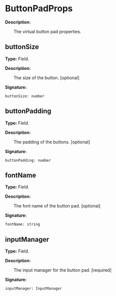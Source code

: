 # ButtonPadProps

**Description:**

&emsp;&emsp;The virtual button pad properties.

## buttonSize

**Type:** Field.

**Description:**

&emsp;&emsp;The size of the button. [optional]

**Signature:**
```tl
buttonSize: number
```

## buttonPadding

**Type:** Field.

**Description:**

&emsp;&emsp;The padding of the buttons. [optional]

**Signature:**
```tl
buttonPadding: number
```

## fontName

**Type:** Field.

**Description:**

&emsp;&emsp;The font name of the button pad. [optional]

**Signature:**
```tl
fontName: string
```

## inputManager

**Type:** Field.

**Description:**

&emsp;&emsp;The input manager for the button pad. [required]

**Signature:**
```tl
inputManager: InputManager
```